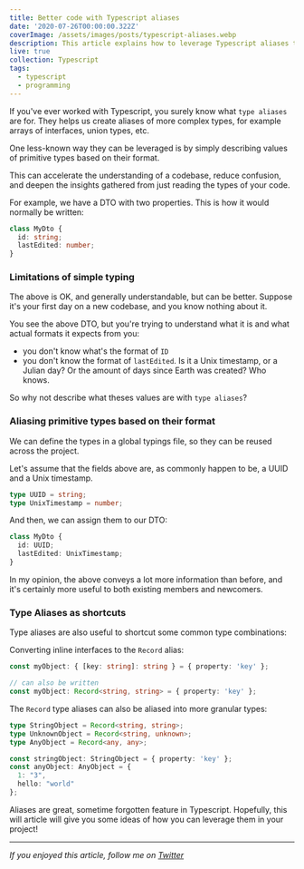 ```yaml
---
title: Better code with Typescript aliases
date: '2020-07-26T00:00:00.322Z'
coverImage: /assets/images/posts/typescript-aliases.webp
description: This article explains how to leverage Typescript aliases to help us increase the readability and understanding of the code
live: true
collection: Typescript
tags:
  - typescript
  - programming
---
```


If you've ever worked with Typescript, you surely know what `type aliases` are for. They helps us create aliases of more complex types, for example arrays of interfaces, union types, etc.

One less-known way they can be leveraged is by simply describing values of primitive types based on their format.

This can accelerate the understanding of a codebase, reduce confusion, and deepen the insights gathered from just reading the types of your code.

For example, we have a DTO with two properties. This is how it would normally be written:

```typescript
class MyDto {
  id: string;
  lastEdited: number;
}
```

### Limitations of simple typing

The above is OK, and generally understandable, but can be better. Suppose it's your first day on a new codebase, and you know nothing about it.

You see the above DTO, but you're trying to understand what it is and what actual formats it expects from you:

- you don't know what's the format of `ID`
- you don't know the format of `lastEdited`. Is it a Unix timestamp, or a Julian day? Or the amount of days since Earth was created? Who knows.

So why not describe what theses values are with `type aliases`?

### Aliasing primitive types based on their format

We can define the types in a global typings file, so they can be reused across the project.

Let's assume that the fields above are, as commonly happen to be, a UUID and a Unix timestamp.

```typescript
type UUID = string;
type UnixTimestamp = number;
```

And then, we can assign them to our DTO:

```typescript
class MyDto {
  id: UUID;
  lastEdited: UnixTimestamp;
}
```

In my opinion, the above conveys a lot more information than before, and it's certainly more useful to both existing members and newcomers.

### Type Aliases as shortcuts
Type aliases are also useful to shortcut some common type combinations:

Converting inline interfaces to the `Record` alias:

```typescript
const myObject: { [key: string]: string } = { property: 'key' };

// can also be written
const myObject: Record<string, string> = { property: 'key' };
```

The `Record` type aliases can also be aliased into more granular types:

```typescript
type StringObject = Record<string, string>;
type UnknownObject = Record<string, unknown>;
type AnyObject = Record<any, any>;

const stringObject: StringObject = { property: 'key' };
const anyObject: AnyObject = {
  1: "3",
  hello: "world"
};
```


Aliases are great, sometime forgotten feature in  Typescript. Hopefully, this will article will give you some ideas of how you can leverage them in your project!
***

_If you enjoyed this article, follow me on [Twitter](https://twitter.com/gc_psk)_
